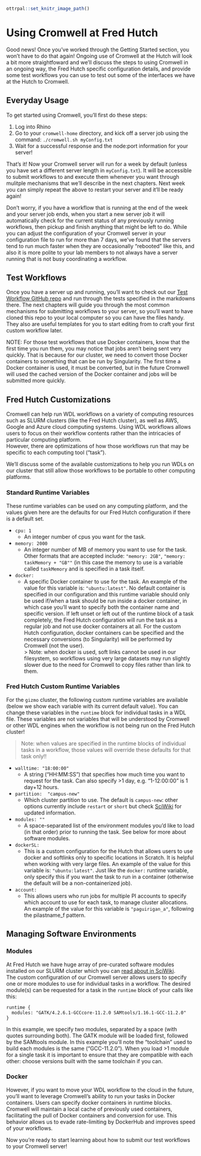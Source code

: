 
```r
ottrpal::set_knitr_image_path()
```
# Using Cromwell at Fred Hutch
Good news! Once you've worked through the Getting Started section, you won't have to do that again! Ongoing use of Cromwell at the Hutch will look a bit more straightfoward and we'll discuss the steps to using Cromwell in an ongoing way, the Fred Hutch specific configuration details, and provide some test workflows you can use to test out some of the interfaces we have at the Hutch to Cromwell.  

## Everyday Usage
To get started using Cromwell, you'll first do these steps:

1.  Log into Rhino
2.  Go to your `cromwell-home` directory, and kick off a server job using the command: `./cromwell.sh myConfig.txt`
3.  Wait for a successful response and the node:port information for your server!

That's it!  Now your Cromwell server will run for a week by default (unless you have set a different server length in `myConfig.txt`).  It will be accessible to submit workflows to and execute them whenever you want through mulitple mechanisms that we'll describe in the next chapters.  Next week you can simply repeat the above to restart your server and it'll be ready again!  

Don't worry, if you have a workflow that is running at the end of the week and your server job ends, when you start a new server job it will automatically check for the current status of any previously running workflows, then pickup and finish anything that might be left to do.  While you can adjust the configuration of your Cromwell server in your configuration file to run for more than 7 days, we've found that the servers tend to run much faster when they are occasionally "rebooted" like this, and also it is more polite to your lab members to not always have a server running that is not busy coordinating a workflow.  


## Test Workflows
Once you have a server up and running, you'll want to check out our [Test Workflow GitHub repo](https://github.com/FredHutch/wdl-test-workflows) and run through the tests specified in the markdowns there.  The next chapters will guide you through the most common mechanisms for submitting workflows to your server, so you'll want to have cloned this repo to your local computer so you can have the files handy.  They also are useful templates for you to start editing from to craft your first custom workflow later.  

NOTE: For those test workflows that use Docker containers, know that the first time you run them, you may notice that jobs aren't being sent very quickly. That is because for our cluster, we need to convert those Docker containers to something that can be run by Singularity. The first time a Docker container is used, it must be converted, but in the future Cromwell will used the cached version of the Docker container and jobs will be submitted more quickly.


## Fred Hutch Customizations

Cromwell can help run WDL workflows on a variety of computing resources such as SLURM clusters (like the Fred Hutch cluster), as well as AWS, Google and Azure cloud computing systems.  Using WDL workflows allows users to focus on their workflow contents rather than the intricacies of particular computing platform.  
However, there are optimizations of how those workflows run that may be specific to each computing tool ("task").  

We'll discuss some of the available customizations to help you run WDLs on our cluster that still allow those workflows to be portable to other computing platforms.  


### Standard Runtime Variables

These runtime variables can be used on any computing platform, and the values given here are the defaults for our Fred Hutch configuration if there is a default set.  

- `cpu: 1`
  - An integer number of cpus you want for the task. 
- `memory: 2000`
  - An integer number of MB of memory you want to use for the task.  Other formats that are accepted include: `"memory: 2GB"`, `"memory: taskMemory + "GB""` (in this case the memory to use is a variable called `taskMemory` and is specified in a task itself. 
- `docker: `
  - A specific Docker container to use for the task. An example of the value for this variable is: `"ubuntu:latest"`.  No default container is specified in our configuration and this runtime variable should only be used if/when a task should be run inside a docker container, in which case you'll want to specify both the container name and specific version.  If left unset or left out of the runtime block of a task completely, the Fred Hutch configuration will run the task as a regular job and not use docker containers at all.  For the custom Hutch configuration, docker containers can be specified and the necessary conversions (to Singularity) will be performed by Cromwell (not the user).  
  > Note: when docker is used, soft links cannot be used in our filesystem, so workflows using very large datasets may run slightly slower due to the need for Cromwell to copy files rather than link to them.  


### Fred Hutch Custom Runtime Variables
For the `gizmo` cluster, the following custom runtime variables are available (below we show each variable with its current default value). You can change these variables in the `runtime` block for individual tasks in a WDL file. These variables are not variables that will be understood by Cromwell or other WDL engines when the workflow is not being run on the Fred Hutch cluster!  

>Note: when values are specified in the runtime blocks of individual tasks in a workflow, those values will override these defaults for that task only!!


- `walltime: "18:00:00"`
  - A string ("HH:MM:SS") that specifies how much time you want to request for the task. Can also specify >1 day, e.g. "1-12:00:00" is 1 day+12 hours.
- `partition:  "campus-new"`
  - Which cluster partition to use. The default is `campus-new`: other options currently include `restart` or `short` but check [SciWiki](https://sciwiki.fredhutch.org/scicomputing/) for updated information. 
- `modules: ""`
  - A space-separated list of the environment modules you'd like to load (in that order) prior to running the task.  See below for more about software modules.
- `dockerSL: `
  - This is a custom configuration for the Hutch that allows users to use docker and softlinks only to specific locations in Scratch.  It is helpful when working with very large files. An example of the value for this variable is: `"ubuntu:latest"`. Just like the `docker:` runtime variable, only specify this if you want the task to run in a container (otherwise the default will be a non-containerized job). 
- `account: `
  - This allows users who run jobs for multiple PI accounts to specify which account to use for each task, to manage cluster allocations.  An example of the value for this variable is `"paguirigan_a"`, following the  pilastname_f pattern. 

## Managing Software Environments


### Modules
At Fred Hutch we have huge array of pre-curated software modules installed on our SLURM cluster which you can [read about in SciWiki](https://sciwiki.fredhutch.org/scicomputing/compute_scientificSoftware/).  
The custom configuration of our Cromwell server allows users to specify one or more modules to use for individual tasks in a workflow.  The desired module(s) can be requested for a task in the `runtime` block of your calls like this:

```
runtime {
  modules: "GATK/4.2.6.1-GCCcore-11.2.0 SAMtools/1.16.1-GCC-11.2.0"
}
```

In this example, we specify two modules, separated by a space (with quotes surrounding both). The GATK module will be loaded first, followed by the SAMtools module.   In this example you'll note the "toolchain" used to build each modules is the same ("GCC-11.2.0").  When you load >1 module for a single task it is important to ensure that they are compatible with each other: choose versions built with the same toolchain if you can.  

### Docker
However, if you want to move your WDL workflow to the cloud in the future, you'll want to leverage Cromwell's ability to run your tasks in Docker containers.  Users can specify docker containers in runtime blocks. Cromwell will maintain a local cache of previously used containers, facilitating the pull of Docker containers and conversion for use.  This behavior allows us to evade rate-limiting by DockerHub and improves speed of your workflows. 


Now you're ready to start learning about how to submit our test workflows to your Cromwell server!